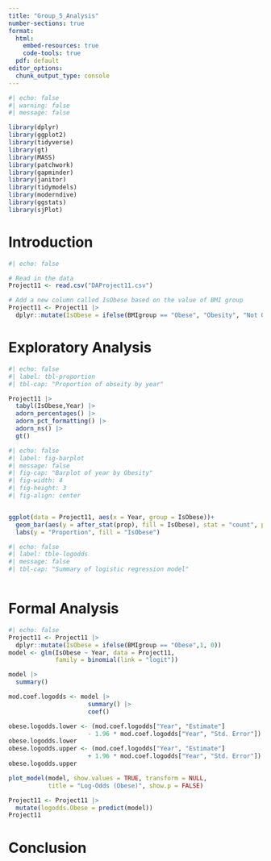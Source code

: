 ```yaml
---
title: "Group_5_Analysis"
number-sections: true
format: 
  html:
    embed-resources: true
    code-tools: true
  pdf: default
editor_options: 
  chunk_output_type: console
---
```


```r
#| echo: false
#| warning: false
#| message: false

library(dplyr)
library(ggplot2)
library(tidyverse)
library(gt)
library(MASS)
library(patchwork)
library(gapminder)
library(janitor)
library(tidymodels)
library(moderndive)
library(ggstats)
library(sjPlot)
```

# Introduction {#sec-intro}

```r
#| echo: false

# Read in the data
Project11 <- read.csv("DAProject11.csv")

# Add a new column called IsObese based on the value of BMI group
Project11 <- Project11 |>
  dplyr::mutate(IsObese = ifelse(BMIgroup == "Obese", "Obesity", "Not Obesity"))
```

# Exploratory Analysis {#sec-exp}

```r
#| echo: false
#| label: tbl-proportion
#| tbl-cap: "Proportion of obseity by year"

Project11 |>
  tabyl(IsObese,Year) |>
  adorn_percentages() |>
  adorn_pct_formatting() |>
  adorn_ns() |>
  gt()
```

```r
#| echo: false
#| label: fig-barplot
#| message: false
#| fig-cap: "Barplot of year by Obesity"
#| fig-width: 4
#| fig-height: 3
#| fig-align: center


ggplot(data = Project11, aes(x = Year, group = IsObese))+
  geom_bar(aes(y = after_stat(prop), fill = IsObese), stat = "count", position = "dodge") +
  labs(y = "Proportion", fill = "IsObese")
```

```r
#| echo: false
#| label: tble-logodds
#| message: false
#| tbl-cap: "Summary of logistic regression model"



```

# Formal Analysis {#sec-formal}

```r
#| echo: false
Project11 <- Project11 |>
  dplyr::mutate(IsObese = ifelse(BMIgroup == "Obese",1, 0))
model <- glm(IsObese ~ Year, data = Project11, 
             family = binomial(link = "logit"))

model |>
  summary()

mod.coef.logodds <- model |>
                      summary() |>
                      coef()

obese.logodds.lower <- (mod.coef.logodds["Year", "Estimate"] 
                      - 1.96 * mod.coef.logodds["Year", "Std. Error"])
obese.logodds.lower
obese.logodds.upper <- (mod.coef.logodds["Year", "Estimate"] 
                      + 1.96 * mod.coef.logodds["Year", "Std. Error"])
obese.logodds.upper

plot_model(model, show.values = TRUE, transform = NULL,
           title = "Log-Odds (Obese)", show.p = FALSE)

Project11 <- Project11 |>
  mutate(logodds.Obese = predict(model))
Project11
```

# Conclusion {#sec-con}
